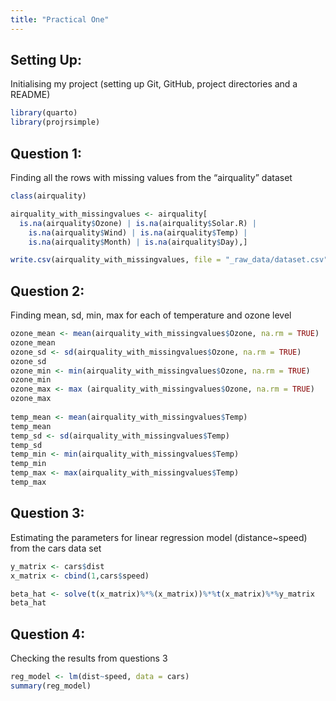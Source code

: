 ```yaml
---
title: "Practical One"
---
```


## Setting Up:

Initialising my project (setting up Git, GitHub, project directories and a README)

```r
library(quarto)
library(projrsimple)
```

## Question 1:

Finding all the rows with missing values from the "airquality" dataset

```r
class(airquality)

airquality_with_missingvalues <- airquality[
  is.na(airquality$Ozone) | is.na(airquality$Solar.R) | 
    is.na(airquality$Wind) | is.na(airquality$Temp) | 
    is.na(airquality$Month) | is.na(airquality$Day),]

write.csv(airquality_with_missingvalues, file = "_raw_data/dataset.csv") #saving our manipulated data 

```

## Question 2:

Finding mean, sd, min, max for each of temperature and ozone level

```r
ozone_mean <- mean(airquality_with_missingvalues$Ozone, na.rm = TRUE)
ozone_mean
ozone_sd <- sd(airquality_with_missingvalues$Ozone, na.rm = TRUE)
ozone_sd
ozone_min <- min(airquality_with_missingvalues$Ozone, na.rm = TRUE)
ozone_min
ozone_max <- max (airquality_with_missingvalues$Ozone, na.rm = TRUE)
ozone_max
  
temp_mean <- mean(airquality_with_missingvalues$Temp)
temp_mean
temp_sd <- sd(airquality_with_missingvalues$Temp)
temp_sd
temp_min <- min(airquality_with_missingvalues$Temp)
temp_min
temp_max <- max(airquality_with_missingvalues$Temp)
temp_max
```

## Question 3:

Estimating the parameters for linear regression model (distance\~speed) from the cars data set

```r
y_matrix <- cars$dist
x_matrix <- cbind(1,cars$speed)

beta_hat <- solve(t(x_matrix)%*%(x_matrix))%*%t(x_matrix)%*%y_matrix
beta_hat

```

## Question 4:

Checking the results from questions 3

```r
reg_model <- lm(dist~speed, data = cars)
summary(reg_model)
```
